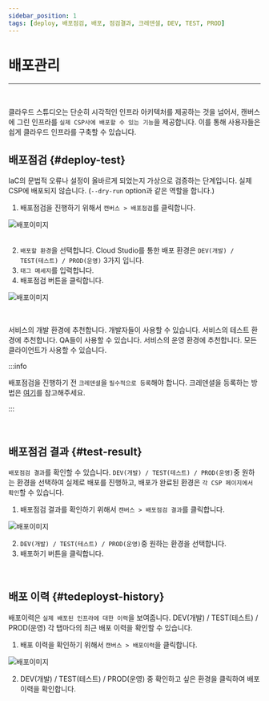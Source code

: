 ```yaml
---
sidebar_position: 1
tags: [deploy, 배포점검, 배포, 점검결과, 크레덴셜, DEV, TEST, PROD]
---
```



# 배포관리
<hr />
<br />

클라우드 스튜디오는 단순히 시각적인 인프라 아키텍처를 제공하는 것을 넘어서, 캔버스에 그린 인프라를 ```실제 CSP사에 배포할 수 있는 기능```을 제공합니다. 이를 통해 사용자들은 쉽게 클라우드 인프라를 구축할 수 있습니다.

## 배포점검 {#deploy-test}

IaC의 문법적 오류나 설정이 올바르게 되었는지 가상으로 검증하는 단계입니다. 실제 CSP에 배포되지 않습니다. 
(`--dry-run` option과 같은 역할을 합니다.)


1. 배포점검을 진행하기 위해서 ```캔버스 > 배포점검```를 클릭합니다.

<div className={styles.imgWrap}>
    <img src={ deploy03 } alt="배포이미지" />
</div>

<br />

2. ```배포할 환경```을 선택합니다. Cloud Studio를 통한 배포 환경은 ```DEV(개발) / TEST(테스트) / PROD(운영)``` 3가지 입니다.
3. ```태그 메세지```를 입력합니다. 
4. 배포점검 버튼을 클릭합니다.

<div className={styles.imgWrap}>
    <img src={ deploy04 } alt="배포이미지" />
</div>

<p>&nbsp;</p>

<Tabs>
  <TabItem value="dev" label="DEV" default>
    서비스의 개발 환경에 추천합니다. 개발자들이 사용할 수 있습니다.
  </TabItem>
  <TabItem value="test" label="TEST">
    서비스의 테스트 환경에 추천합니다. QA들이 사용할 수 있습니다.
  </TabItem>
  <TabItem value="prod" label="PROD">
    서비스의 운영 환경에 추천합니다. 모든 클라이언트가 사용할 수 있습니다.
  </TabItem>
</Tabs>

:::info

배포점검을 진행하기 전 ```크레덴셜```을 ```필수적으로 등록```해야 합니다. 크레덴셜을 등록하는 방법은 [여기](/docs/credential/createCredential.mdx)를 참고해주세요.

:::

<p>&nbsp;</p>

## 배포점검 결과 {#test-result}
```배포점검 결과```를 확인할 수 있습니다. ```DEV(개발) / TEST(테스트) / PROD(운영)```중 원하는 환경을 선택하여 실제로 배포를 진행하고,
배포가 완료된 환경은 ```각 CSP 페이지에서 확인```할 수 있습니다.

1. 배포점검 결과를 확인하기 위해서 ```캔버스 > 배포점검 결과```를 클릭합니다. 

<div className={styles.imgWrap}>
    <img src={ deploy02 } alt="배포이미지" />
</div>

2. ```DEV(개발) / TEST(테스트) / PROD(운영)```중 원하는 환경을 선택합니다.
3. 배포하기 버튼을 클릭합니다.

<p>&nbsp;</p>

## 배포 이력 {#tedeployst-history}
배포이력은 ```실제 배포된 인프라에 대한 이력```을 보여줍니다. DEV(개발) / TEST(테스트) / PROD(운영) 각 탭마다의 최근 배포 이력을 확인할 수 있습니다.

1. 배포 이력을 확인하기 위해서 ```캔버스 > 배포이력```을 클릭합니다.

<div className={styles.imgWrap}>
    <img src={ deploy01 } alt="배포이미지" />
</div>

2.  DEV(개발) / TEST(테스트) / PROD(운영) 중 확인하고 싶은 환경을 클릭하여 배포 이력을 확인합니다.

